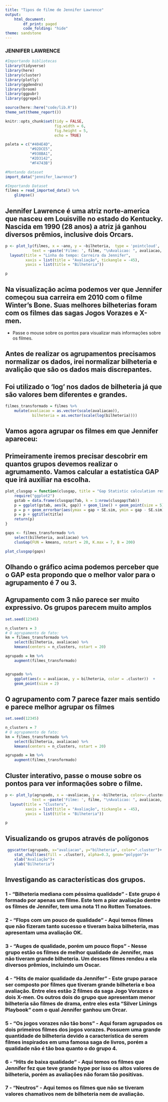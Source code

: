 ```yaml
---
title: "Tipos de filme de Jennifer Lawrence"
output:
    html_document:
        df_print: paged
        code_folding: "hide"
theme: sandstone
---
```


### JENNIFER LAWRENCE

```r
#Importando bibliotecas
library(tidyverse)
library(here)
library(cluster)
library(plotly)
library(ggdendro)
library(broom)
library(ggpubr)
library(ggrepel)

source(here::here("code/lib.R"))
theme_set(theme_report())

knitr::opts_chunk$set(tidy = FALSE,
                      fig.width = 6,
                      fig.height = 5,
                      echo = TRUE)

paleta = c("#404E4D",
           "#92DCE5",
           "#938BA1",
           "#2D3142",
           "#F4743B")
```

```r
#Montando dataset
import_data("jennifer_lawrence")
```


```r
#Importando Dataset 
filmes = read_imported_data() %>% 
    glimpse()
```

## Jennifer Lawrence é uma atriz norte-america que nasceu em Louisville no estado do Kentucky. Nascida em 1990 (28 anos) a atriz já ganhou diversos prêmios, inclusive dois Orcars. 


```r
p <- plot_ly(filmes, x = ~ano, y = ~bilheteria,  type = 'pointcloud',
            text = ~paste('Filme: ', filme, "\nAvalicao: ", avaliacao, "\nBilheteria: ", bilheteria, "\nAno:", ano)) %>%
  layout(title = "Linha do tempo: Carreira da Jennifer",
         xaxis = list(title = "Avaliação", tickangle = -45),
         yaxis = list(title = "Bilheteria"))

p
```

## Na visualização acima podemos ver que Jennifer começou sua carreira em 2010 com o filme Winter's Bone. Suas melhores bilheterias foram com os filmes das sagas Jogos Vorazes e X-men.
* Passe o mouse sobre os pontos para visualizar mais informações sobre os filmes.


## Antes de realizar os agrupamentos precisamos normalizar os dados, irei normalizar bilheteria e avalição que são os dados mais discrepantes.
## Foi utilizado o 'log' nos dados de bilheteria já que são valores bem diferentes e grandes.

```r
filmes_transformado = filmes %>% 
    mutate(avaliacao = as.vector(scale(avaliacao)), 
            bilheteria = as.vector(scale(log(bilheteria))))
```

## Vamos agora agrupar os filmes em que Jennifer apareceu:
## Primeiramente iremos precisar descobrir em quantos grupos devemos realizar o agrumamento. Vamos calcular a estatistíca GAP que irá auxiliar na escolha.

```r
plot_clusgap = function(clusgap, title = "Gap Statistic calculation results") {
    require("ggplot2")
    gstab = data.frame(clusgap$Tab, k = 1:nrow(clusgap$Tab))
    p = ggplot(gstab, aes(k, gap)) + geom_line() + geom_point(size = 5)
    p = p + geom_errorbar(aes(ymax = gap + SE.sim, ymin = gap - SE.sim), width = .2)
    p = p + ggtitle(title)
    return(p)
}
```

```r
gaps <- filmes_transformado %>% 
    select(bilheteria, avaliacao) %>% 
    clusGap(FUN = kmeans, nstart = 20, K.max = 7, B = 200)

plot_clusgap(gaps)
```

## Olhando o gráfico acima podemos perceber que o GAP esta propondo que o melhor valor para o agrupamento é 7 ou 3.  

## Agrupamento com 3 não parece ser muito expressivo. Os grupos parecem muito amplos
```r
set.seed(12345)

n_clusters = 3
# O agrupamento de fato:
km = filmes_transformado %>% 
    select(bilheteria, avaliacao) %>% 
    kmeans(centers = n_clusters, nstart = 20)

agrupado = km %>% 
    augment(filmes_transformado)


agrupado %>% 
    ggplot(aes(x = avaliacao, y = bilheteria, color = .cluster))  + 
    geom_point(size = 2)
```

## O agrupamento com 7 parece fazer mais sentido e parece melhor agrupar os filmes
```r
set.seed(12345)

n_clusters = 7
# O agrupamento de fato:
km = filmes_transformado %>% 
    select(bilheteria, avaliacao) %>% 
    kmeans(centers = n_clusters, nstart = 20)

agrupado = km %>% 
    augment(filmes_transformado)

```

## Cluster interativo, passe o mouse sobre os pontos para ver informações sobre o filme.
```r
p <- plot_ly(agrupado, x = ~avaliacao, y = ~bilheteria, color=~.cluster,  type = 'pointcloud',
            text = ~paste('Filme: ', filme, "\nAvalicao: ", avaliacao, "\nBilheteria: ", bilheteria, "\nAno:", ano)) %>%
  layout(title = "Clusters",
         xaxis = list(title = "Avaliação", tickangle = -45),
         yaxis = list(title = "Bilheteria"))

p
```


## Visualizando os grupos através de polígonos
```r
 ggscatter(agrupado, x="avaliacao", y="bilheteria", color=".cluster")+
    stat_chull(aes(fill = .cluster), alpha=0.3, geom="polygon")+
    xlab("Avaliação")+
    ylab("Bilheteria")

```

## Investigando as características dos grupos.
### 1 - "Bilheteria mediana com péssima qualidade" - Este grupo é formado por apenas um filme. Este tem a pior avaliação dentre os filmes de Jennifer, tem uma nota 11  no Rotten Tomatoes. 
### 2 - "Flops com um pouco de qualidade" - Aqui temos filmes que não fizeram tanto sucesso e tiveram baixa bilheteria, mas apresentam uma avaliação OK.
### 3 - "Auges de qualidade, porém um pouco flops" - Nesse grupo estão os filmes de melhor qualidade de Jennifer, mas não tiveram grande bilheteria. Um desses filmes rendeu a ela diversos prêmios, incluindo um Oscar.
### 4 - "Hits de maior qualidade da Jennifer" - Este grupo parace ser composto por filmes que tiveram grande bilheteria e boa avaliação. Entre eles estão 2 filmes da saga Jogo Vorazes e dois X-men. Os outros dois do grupo que apresentam menor bilheteria são filmes de drama, entre eles esta "Silver Linings Playbook" com o qual Jennifer ganhou um Orcar. 
### 5 - "Os jogos vorazes não tão bons" - Aqui foram agrupados os dois primeiros filmes dos jogos vorazes. Possuem uma grande quantidade de bilheteria devido a característica de serem filmes inspirados em uma famosa saga de livros, porém a qualidade não é tão boa quanto o do grupo 4.
### 6 - "Hits de baixa qualidade" - Aqui temos os filmes que Jennifer fez que teve grande hype por isso os altos valores de bilheteria, porém as avaliações não foram tão positivas.
### 7 - "Neutros" - Aqui temos os filmes que não se tiveram valores chamativos nem de bilheteria nem de avaliação.





















